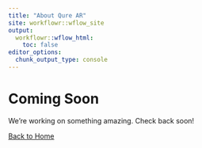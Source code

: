 ```yaml
---
title: "About Qure AR"
site: workflowr::wflow_site
output:
  workflowr::wflow_html:
    toc: false
editor_options:
  chunk_output_type: console
---
```


<div class="main-content">
<div class="hero-section">
<h1>Coming Soon</h1>
<p>We're working on something amazing. Check back soon!</p>
</div>

<div class="text-center mt-5">
<a href="index.html" class="cta-button">Back to Home</a>
</div>
</div>

<!-- 
<div class="main-content">
  <div class="hero-section">
    <h1>About Qure AR</h1>
    <p>Pioneering the future of augmented reality technology</p>
  </div>

  <div class="row">
    <div class="col-md-8">
      <h2>Our Story</h2>
      <p>Qure AR was founded with a simple yet ambitious vision: to make augmented reality technology accessible, useful, and transformative for everyone. Born from the intersection of cutting-edge computer vision research and practical user experience design, we're building the foundation for the next generation of AR applications.</p>
      
      <p>Our journey began when our founders recognized that while AR technology was advancing rapidly, the gap between technological capability and practical usability was growing wider. We set out to bridge this gap by creating AR solutions that don't just showcase technology for its own sake, but solve real problems and enhance human capabilities.</p>
    </div>
    <div class="col-md-4">
      <div class="feature-card">
        <h3>Founded</h3>
        <p>2024</p>
        <h3>Mission</h3>
        <p>Democratizing AR technology</p>
        <h3>Focus</h3>
        <p>Practical AR solutions</p>
      </div>
    </div>
  </div>

  <div class="about-section">
    <h2>Our Technology</h2>
    <p>At the core of Qure AR's technology stack is our proprietary computer vision engine, designed from the ground up for real-world AR applications. We've developed advanced algorithms that can understand and interpret complex environments in real-time, enabling seamless AR experiences across diverse use cases.</p>
    
    <div class="tech-stack">
      <span class="tech-tag">Computer Vision</span>
      <span class="tech-tag">Machine Learning</span>
      <span class="tech-tag">AR/VR Development</span>
      <span class="tech-tag">3D Graphics</span>
      <span class="tech-tag">Mobile Development</span>
      <span class="tech-tag">Cloud Computing</span>
    </div>
  </div>

  <div class="row">
    <div class="col-md-6">
      <h2>What We Do</h2>
      <ul>
        <li><strong>Custom AR Applications:</strong> We develop tailored AR solutions for businesses across industries, from retail and manufacturing to healthcare and education.</li>
        <li><strong>AR Platform Development:</strong> Our modular AR platform enables rapid development and deployment of AR experiences.</li>
        <li><strong>Consulting Services:</strong> We help organizations understand how AR can transform their operations and customer experiences.</li>
        <li><strong>Research & Development:</strong> Continuous innovation in computer vision and AR interaction paradigms.</li>
      </ul>
    </div>
    <div class="col-md-6">
      <h2>Our Impact</h2>
      <p>Since our inception, Qure AR has been at the forefront of practical AR applications. We've helped organizations:</p>
      <ul>
        <li>Reduce training costs through immersive AR learning experiences</li>
        <li>Improve customer engagement with interactive AR product demonstrations</li>
        <li>Enhance operational efficiency through AR-assisted workflows</li>
        <li>Create new revenue streams with AR-powered products and services</li>
      </ul>
    </div>
  </div>

  <div class="about-section">
    <h2>Looking Forward</h2>
    <p>As we look to the future, Qure AR is committed to staying at the cutting edge of AR technology while maintaining our focus on practical, user-centered solutions. We're excited about the possibilities that lie ahead and invite you to join us in shaping the future of augmented reality.</p>
    
    <div class="text-center mt-4">
      <a href="team.html" class="cta-button">Meet Our Team</a>
      <a href="index.html" class="cta-button" style="margin-left: 1rem; background: transparent; border: 2px solid var(--primary-color); color: var(--primary-color);">Back to Home</a>
    </div>
  </div>
</div>
-->
